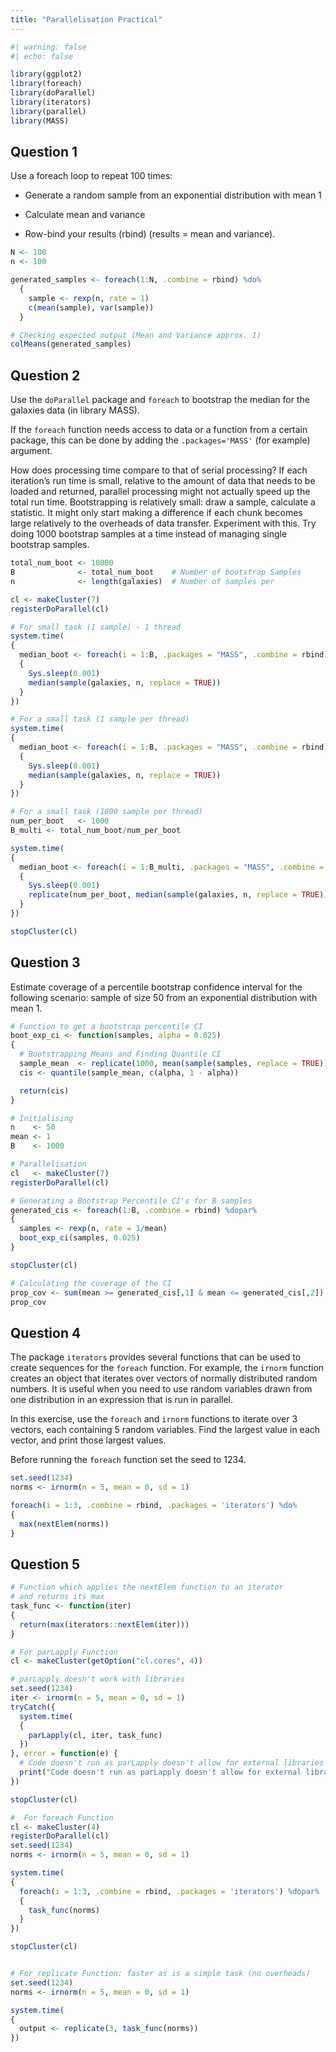 ```yaml
---
title: "Parallelisation Practical"
---
```


```r
#| warning: false
#| echo: false

library(ggplot2)
library(foreach)
library(doParallel)
library(iterators)
library(parallel) 
library(MASS)

```

## Question 1

Use a foreach loop to repeat 100 times:

-   Generate a random sample from an exponential distribution with mean 1

-   Calculate mean and variance

-   Row-bind your results (rbind) (results = mean and variance).

```r
N <- 100
n <- 100

generated_samples <- foreach(1:N, .combine = rbind) %do% 
  {
    sample <- rexp(n, rate = 1)
    c(mean(sample), var(sample))
  }

# Checking expected output (Mean and Variance approx. 1)
colMeans(generated_samples)

```

## Question 2
Use the `doParallel` package and `foreach` to bootstrap the median for the galaxies data (in library MASS).

If the `foreach` function needs access to data or a function from a certain package, this can be done by adding the `.packages='MASS'` (for example) argument.

How does processing time compare to that of serial processing? If each iteration’s run time is small, relative to the amount of data that needs to be loaded and returned, parallel processing might not actually speed up the total run time. Bootstrapping is relatively small: draw a sample, calculate a statistic. It might only start making a difference if each chunk becomes large relatively to the overheads of data transfer. Experiment with this. Try doing 1000 bootstrap samples at a time instead of managing single bootstrap samples.

```r
total_num_boot <- 10000
B              <- total_num_boot    # Number of bootstrap Samples
n              <- length(galaxies)  # Number of samples per

cl <- makeCluster(7)
registerDoParallel(cl)

# For small task (1 sample) - 1 thread
system.time(
{
  median_boot <- foreach(i = 1:B, .packages = "MASS", .combine = rbind) %do% 
  {
    Sys.sleep(0.001)
    median(sample(galaxies, n, replace = TRUE))
  }
})

# For a small task (1 sample per thread)
system.time(
{
  median_boot <- foreach(i = 1:B, .packages = "MASS", .combine = rbind) %dopar% 
  {
    Sys.sleep(0.001)
    median(sample(galaxies, n, replace = TRUE))
  }
})

# For a small task (1000 sample per thread)
num_per_boot   <- 1000
B_multi <- total_num_boot/num_per_boot

system.time(
{
  median_boot <- foreach(i = 1:B_multi, .packages = "MASS", .combine = rbind) %dopar% 
  {
    Sys.sleep(0.001)
    replicate(num_per_boot, median(sample(galaxies, n, replace = TRUE)))
  }
})

stopCluster(cl)

```

## Question 3

Estimate coverage of a percentile bootstrap confidence interval for the following scenario: sample of size 50 from an exponential distribution with mean 1.

```r

# Function to get a bootstrap percentile CI
boot_exp_ci <- function(samples, alpha = 0.025)
{
  # Bootstrapping Means and Finding Quantile CI
  sample_mean  <- replicate(1000, mean(sample(samples, replace = TRUE)))
  cis <- quantile(sample_mean, c(alpha, 1 - alpha))

  return(cis)
}

# Initialising
n    <- 50
mean <- 1
B    <- 1000

# Parallelisation
cl   <- makeCluster(7)
registerDoParallel(cl)

# Generating a Bootstrap Percentile CI's for B samples
generated_cis <- foreach(1:B, .combine = rbind) %dopar%
{
  samples <- rexp(n, rate = 1/mean)
  boot_exp_ci(samples, 0.025)
}

stopCluster(cl)

# Calculating the coverage of the CI
prop_cov <- sum(mean >= generated_cis[,1] & mean <= generated_cis[,2]) / B
prop_cov

```

## Question 4

The package `iterators` provides several functions that can be used to create sequences for the `foreach` function. For example, the `irnorm` function creates an object that iterates over vectors of normally distributed random numbers. It is useful when you need to use random variables drawn from one distribution in an expression that is run in parallel.

In this exercise, use the `foreach` and `irnorm` functions to iterate over 3 vectors, each containing 5 random variables. Find the largest value in each vector, and print those largest values.

Before running the `foreach` function set the seed to 1234.

```r

set.seed(1234)
norms <- irnorm(n = 5, mean = 0, sd = 1)

foreach(i = 1:3, .combine = rbind, .packages = 'iterators') %do%
{
  max(nextElem(norms))
}

```

## Question 5

```r

# Function which applies the nextElem function to an iterator 
# and returns its max
task_func <- function(iter)
{
  return(max(iterators::nextElem(iter)))
}

# For parLapply Function
cl <- makeCluster(getOption("cl.cores", 4))

# parLapply doesn't work with libraries
set.seed(1234)
iter <- irnorm(n = 5, mean = 0, sd = 1)
tryCatch({
  system.time(
  {
    parLapply(cl, iter, task_func)
  })
}, error = function(e) {
  # Code doesn't run as parLapply doesn't allow for external libraries
  print("Code doesn't run as parLapply doesn't allow for external libraries")
})

stopCluster(cl)

#  For foreach Function
cl <- makeCluster(4)
registerDoParallel(cl)
set.seed(1234)
norms <- irnorm(n = 5, mean = 0, sd = 1)

system.time(
{
  foreach(i = 1:3, .combine = rbind, .packages = 'iterators') %dopar%
  {
    task_func(norms)
  }
})

stopCluster(cl)


# For replicate Function: faster as is a simple task (no overheads)
set.seed(1234)
norms <- irnorm(n = 5, mean = 0, sd = 1)

system.time(
{
  output <- replicate(3, task_func(norms))
})

```